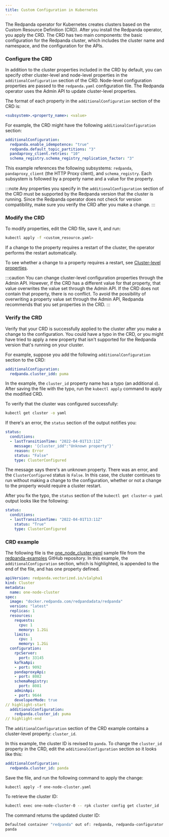 ```yaml
---
title: Custom Configuration in Kubernetes
---
```


<head>
    <meta name="title" content="Custom configuration in Kubernetes | Redpanda Docs"/>
    <meta name="description" content="Using configuration parameters with a custom resource."/>
    <link rel="canonical" href="https://docs.redpanda.com/docs/reference/redpanda-operator/kubernetes-additional-config/" />
</head>

The Redpanda operator for Kubernetes creates clusters based on the Custom Resource Definition (CRD). After you install the Redpanda operator, you apply the CRD. The CRD has two main components: the basic configuration for the Redpanda cluster, which includes the cluster name and namespace, and the configuration for the APIs.

### Configure the CRD

In addition to the cluster properties included in the CRD by default, you can specify other cluster-level and node-level properties in the `additionalConfiguration` section of the CRD. Node-level configuration properties are passed to the `redpanda.yaml` configuration file. The Redpanda operator uses the Admin API to update cluster-level properties.

The format of each property in the `additionalConfiguration` section of the CRD is:

```yaml
<subsystem>.<property_name>: <value>
```

For example, the CRD might have the following `additionalConfiguration` section: 

```yaml
additionalConfiguration:
  redpanda.enable_idempotence: "true"
  redpanda.default_topic_partitions: "3"
  pandaproxy_client.retries: "10"
  schema_registry.schema_registry_replication_factor: "3"
```

This example references the following subsystems: `redpanda`, `pandaproxy_client` (the HTTP Proxy client), and `schema_registry`. Each subsystem is followed by a property name and a value for the property. 

:::note 
Any properties you specify in the `additionalConfiguration` section of the CRD must be supported by the Redpanda version that the cluster is running. Since the Redpanda operator does not check for version compatibility, make sure you verify the CRD after you make a change.
:::

### Modify the CRD

To modify properties, edit the CRD file, save it, and run:

```bash
kubectl apply -f <custom_resource.yaml>
```

If a change to the property requires a restart of the cluster, the operator performs the restart automatically.

To see whether a change to a property requires a restart, see [Cluster-level properties](../../cluster-properties).

:::caution
You can change cluster-level configuration properties through the Admin API. However, if the CRD has a different value for that property, that value overwrites the value set through the Admin API. If the CRD does not contain that property, there is no conflict. To avoid the possibility of overwriting a property value set through the Admin API, Redpanda recommends that you set properties in the CRD.
:::

### Verify the CRD

Verify that your CRD is successfully applied to the cluster after you make a change to the configuration. You could have a typo in the CRD, or you might have tried to apply a new property that isn't supported for the Redpanda version that's running on your cluster.

For example, suppose you add the following `additionalConfiguration` section to the CRD:

```yaml
additionalConfiguration: 
  redpanda.cluster_idd: puma
```

In the example, the `cluster_id` property name has a typo (an additional `d`). After saving the file with the typo, run the `kubectl apply` command to apply the modified CRD.

To verify that the cluster was configured successfully:

```bash
kubectl get cluster -o yaml
```

If there's an error, the `status` section of the output notifies you:

```yaml
status:
  conditions:
  - lastTransitionTime: "2022-04-01T13:11Z"
    message: '{cluster_idd":"Unknown property"}'
    reason: Error
    status: "False"
    type: ClusterConfigured
```

The message says there's an unknown property. There was an error, and the `ClusterConfigured` status is `False`. In this case, the cluster continues to run without making a change to the configuration, whether or not a change to the property would require a cluster restart.

After you fix the typo, the `status` section of the `kubectl get cluster-o yaml` output looks like the following:

```yaml
status: 
  conditions: 
  - lastTransitionTime: "2022-04-01T13:11Z"
    status: "True"
    type: ClusterConfigured
```

### CRD example

The following file is the [one_node_cluster.yaml](https://github.com/redpanda-data/redpanda-examples/blob/main/docs/example-config/kubernetes/one_node_cluster.yaml) sample file from the [redpanda-examples](https://github.com/redpanda-data/redpanda-examples) GitHub repository. In this example, the `additionalConfiguration` section, which is highlighted, is appended to the end of the file, and has one property defined.

```yaml
apiVersion: redpanda.vectorized.io/v1alpha1
kind: Cluster
metadata:
  name: one-node-cluster
spec:
  image: "docker.redpanda.com/redpandadata/redpanda"
  version: "latest"
  replicas: 1
  resources:
    requests:
      cpu: 1
      memory: 1.2Gi
    limits:
      cpu: 1
      memory: 1.2Gi
  configuration:
    rpcServer:
      port: 33145
    kafkaApi:
    - port: 9092
    pandaproxyApi:
    - port: 8082
    schemaRegistry:
      port: 8081
    adminApi:
    - port: 9644
    developerMode: true
// highlight-start
  additionalConfiguration:
    redpanda.cluster_id: puma
// highlight-end
```

The `additionalConfiguration` section of the CRD example contains a cluster-level property: `cluster_id`. 

In this example, the cluster ID is revised to `panda`. To change the `cluster_id` property in the CRD, edit the `additionalConfiguration` section so it looks like this:

```yaml
additionalConfiguration:
  redpanda.cluster_id: panda
```

Save the file, and run the following command to apply the change:

`kubectl apply -f one-node-cluster.yaml`

To retrieve the cluster ID:

```bash
kubectl exec one-node-cluster-0 -- rpk cluster config get cluster_id
```

The command returns the updated cluster ID:

```bash
Defaulted container "redpanda" out of: redpanda, redpanda-configurator (init)
panda
```
